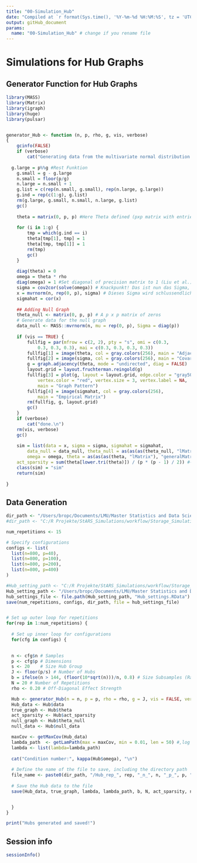 ```yaml
---
title: "00-Simulation_Hub"
date: "Compiled at `r format(Sys.time(), '%Y-%m-%d %H:%M:%S', tz = 'UTC')` UTC"
output: gitHub_document
params:
  name: "00-Simulation_Hub" # change if you rename file
---
```


# Simulations for Hub Graphs

## Generator Function for Hub Graphs
```r
library(MASS)
library(Matrix)
library(igraph)
library(huge)
library(pulsar)


generator_Hub <- function (n, p, rho, g, vis, verbose) 
{
    gcinfo(FALSE)
    if (verbose) 
        cat("Generating data from the multivariate normal distribution with the Hub graph structure....")
  
  g.large = p%%g #Rest Funktion
    g.small = g - g.large
    n.small = floor(p/g)
    n.large = n.small + 1
    g.list = c(rep(n.small, g.small), rep(n.large, g.large))
    g.ind = rep(c(1:g), g.list)
    rm(g.large, g.small, n.small, n.large, g.list)
    gc()
    
    theta = matrix(0, p, p) #Here Theta defined (pxp matrix with entries "0")
  
    for (i in 1:g) {
        tmp = which(g.ind == i)
        theta[tmp[1], tmp] = 1
        theta[tmp, tmp[1]] = 1
        rm(tmp)
        gc()
    }
  
    diag(theta) = 0
    omega = theta * rho
    diag(omega) = 1 #Set diagonal of precision matrix to 1 (Liu et al.)
    sigma = cov2cor(solve(omega)) # Knackpunkt! Das ist nun das Sigma, welche zu unserem simulierten theta gehört.
    x = mvrnorm(n, rep(0, p), sigma) # Dieses Sigma wird schlussendlich verwendet, um die Daten zu simulieren!!!
    sigmahat = cor(x)
    
    ## Adding Null Graph
    theta_null <- matrix(0, p, p) # A p x p matrix of zeros
    # Generate data for the null graph
    data_null <- MASS::mvrnorm(n, mu = rep(0, p), Sigma = diag(p))
    
    if (vis == TRUE) {
        fullfig = par(mfrow = c(2, 2), pty = "s", omi = c(0.3, 
            0.3, 0.3, 0.3), mai = c(0.3, 0.3, 0.3, 0.3))
        fullfig[1] = image(theta, col = gray.colors(256), main = "Adjacency Matrix")
        fullfig[2] = image(sigma, col = gray.colors(256), main = "Covariance Matrix")
        g = graph.adjacency(theta, mode = "undirected", diag = FALSE)
        layout.grid = layout.fruchterman.reingold(g)
        fullfig[3] = plot(g, layout = layout.grid, edge.color = "gray50", 
            vertex.color = "red", vertex.size = 3, vertex.label = NA, 
            main = "Graph Pattern")
        fullfig[4] = image(sigmahat, col = gray.colors(256), 
            main = "Empirical Matrix")
        rm(fullfig, g, layout.grid)
        gc()
    }
    if (verbose) 
        cat("done.\n")
    rm(vis, verbose)
    gc()
    
    sim = list(data = x, sigma = sigma, sigmahat = sigmahat, 
        data_null = data_null, theta_null = as(as(as(theta_null, "lMatrix"), "generalMatrix"), "CsparseMatrix"),
        omega = omega, theta = as(as(as(theta, "lMatrix"), "generalMatrix"), "CsparseMatrix"),
    act_sparsity = sum(theta[lower.tri(theta)]) / (p * (p - 1) / 2)) #-1 because every node can connect to p-1 nodes (discarding diag)
    class(sim) = "sim"
    return(sim)
    
}

```


## Data Generation
```r

dir_path <- "/Users/bropc/Documents/LMU/Master Statistics and Data Science/Masterarbeit/R Master/StARS_Simulations/workflow/Storage_Simulation_Hub/"
#dir_path <- "C:/R Projekte/StARS_Simulations/workflow/Storage_Simulation_Hub"

num_repetitions <- 15

# Specify configurations
configs <- list(
  list(n=800, p=40),
  list(n=800, p=100),
  list(n=800, p=200),
  list(n=800, p=400)
)

#Hub_setting_path <- "C:/R Projekte/StARS_Simulations/workflow/Storage_Settings/" 
Hub_setting_path <- "/Users/bropc/Documents/LMU/Master Statistics and Data Science/Masterarbeit/R Master/StARS_Simulations/workflow/Storage_Settings/"
hub_settings_file <- file.path(Hub_setting_path, "Hub_settings.RData")
save(num_repetitions, configs, dir_path, file = hub_settings_file)


# Set up outer loop for repetitions 
for(rep in 1:num_repetitions) {
  
  # Set up inner loop for configurations
  for(cfg in configs) {

    
  n <- cfg$n # Samples
  p <- cfg$p # Dimensions
  s <- 20    # Size Hub Group
  J <- floor(p/s) # Number of Hubs
  b = ifelse(n > 144, (floor(10*sqrt(n)))/n, 0.8) # Size Subsamples (Ratio)
  N = 20 # Number of Repetitions
  rho <- 0.20 # Off-Diagonal Effect Strength

  Hub <- generator_Hub(n = n, p = p, rho = rho, g = J, vis = FALSE, verbose = TRUE)
  Hub_data <- Hub$data
  true_graph <- Hub$theta
  act_sparsity <- Hub$act_sparsity
  null_graph <- Hub$theta_null
  null_data <- Hub$null_data

  maxCov <- getMaxCov(Hub_data)
  lambda_path  <- getLamPath(max = maxCov, min = 0.01, len = 50) #,log = TRUE
  lambda <- list(lambda=lambda_path)
  
  cat("Condition number:", kappa(Hub$omega), "\n")
  
  # Define the name of the file to save, including the directory path
  file_name <- paste0(dir_path, "/Hub_rep_", rep, "_n_", n, "_p_", p, ".RData")
  
  # Save the Hub data to the file
  save(Hub_data, true_graph, lambda, lambda_path, b, N, act_sparsity, null_data, null_graph, file = file_name)


  }
}

print("Hubs generated and saved!")


```


## Session info
```r
sessionInfo()
```




